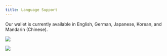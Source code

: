```yaml
---
title: Language Support
---
```


Our wallet is currently available in English, German, Japanese, Korean, and Mandarin \(Chinese\).

![](/contents/language-selection.png)

![](/contents/japanese-language.png)
